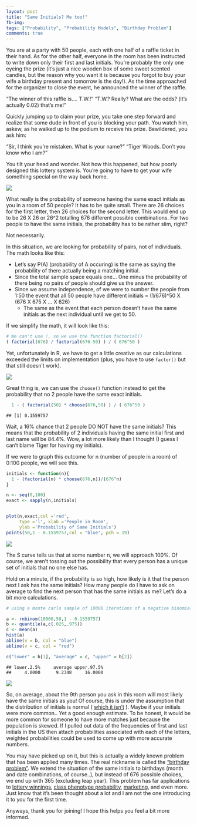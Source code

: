 ```yaml
---
layout: post
title: "Same Initials? Me too!"
fb-img: 
tags: ["Probability", "Probability Models", "Birthday Problem"]
comments: true
---
```



You are at a party with 50 people, each with one half of a raffle ticket in their hand. As for the other half, everyone in the room has been instructed to write down only their first and last initials. You're probably the only one eyeing the prize (it's just a nice wooden box of some sweet scented candles, but the reason why you want it is because you forgot to buy your wife a birthday present and tomorrow is the day!). As the time approached for the organizer to close the event, he announced the winner of the raffle.

  "The winner of this raffle is.... T.W.!"
  "T.W.? Really? What are the odds? (it's actually 0.02) that's me!"
  
Quickly jumping up to claim your prize, you take one step forward and realize that some dude in front of you is blocking your path. You watch him, askew, as he walked up to the podium to receive his prize. Bewildered, you ask him:

  "Sir, I think you're mistaken. What is your name?"
  "Tiger Woods. Don't you know who I am?"

You tilt your head and wonder. Not how this happened, but how poorly designed this lottery system is. You're going to have to get your wife something special on the way back home.

![](https://i.pinimg.com/originals/a5/2b/7a/a52b7a6a9c53fc9e99f5bcb658133b12.jpg)

What really is the probability of someone having the same exact initials as you in a room of 50 people? It has to be quite small. There are 26 choices for the first letter, then 26 choices for the second letter. This would end up to be 26 X 26 or 26^2 totalling 676 different possible combinations. For two people to have the same initials, the probability has to be rather slim, right?

Not necessarily.

In this situation, we are looking for probability of pairs, not of individuals. The math looks like this:

  - Let's say P(A) (probability of A occuring) is the same as saying the probability of there actually being a matching initial.
  - Since the total sample space equals one... One minus the probability of there being no pairs of people should give us the answer.
  - Since we assume independence, of we were to number the people from 1:50 the event that all 50 people have different initials = (1/676)^50 X (676 X 675 X ... X 626)
    - The same as the event that each person doesn't have the same initials as the next individual until we get to 50.
  
If we simplify the math, it will look like this:

```r
# We can't use !, so we use the function factorial()
( factorial(676) / factorial(676-50) ) / ( 676^50 )
```

Yet, unfortunately in R, we have to get a little creative as our calculations exceeded the limits on implementation (plus, you have to use `factor()` but that still doesn't work).

![](https://tykiww.github.io/assets/same-initials/1.png)

Great thing is, we can use the `choose()` function instead to get the probability that no 2 people have the same exact initials.

```r
  1 - ( factorial(50) * choose(676,50) ) / ( 676^50 )
```

    ## [1] 0.1559757

Wait, a 16% chance that 2 people DO NOT have the same initials? This means that the probability of 2 individuals having the same initial first and last name will be 84.4%. Wow, a lot more likely than I thought (I guess I can't blame Tiger for having my initials).

If we were to graph this outcome for n (number of people in a room) of 0:100 people, we will see this.

```r
initials <- function(n){
  1 - (factorial(n) * choose(676,n))/(676^n)
}

n <- seq(0,100)
exact <- sapply(n,initials)


plot(n,exact,col ='red',
     type ='l', xlab ='People in Room',
     ylab ='Probability of Same Initials')
points(50,1 - 0.1559757,col = "blue", pch = 19)

```

![](https://tykiww.github.io/assets/same-initials/2.png)

The S curve tells us that at some number n, we will approach 100%. Of course, we aren't tossing out the possibility that every person has a unique set of initials that no one else has.

Hold on a minute, if the probability is so high, how likely is it that the person next I ask has the same initials? How many people do I have to ask on average to find the next person that has the same initials as me? Let's do a bit more calculations.

```r
# using a monte carlo sample of 10000 iterations of a negative binomial

a <- rnbinom(10000,50,1 - 0.1559757)
b <- quantile(a,c(.025,.975))
c <- mean(a)
hist(a)
abline(v = b, col = "blue")
abline(v = c, col = "red")

c("lower" = b[1], "average" = c, "upper" = b[2])
```

    ## lower.2.5%     average upper.97.5% 
    ##     4.0000      9.2348     16.0000 

![](https://tykiww.github.io/assets/same-initials/3.png)

So, on average, about the 9th person you ask in this room will most likely have the same initials as you! Of course, this is under the assumption that the distribution of initials is normal ( [which it isn't](https://www.thoughtco.com/most-common-us-surnames-1422656) ). Maybe if your initials were more common.. Yet a good enough estimate. To be honest, it would be more common for someone to have more matches just because the population is skewed. If I pulled out data of the frequencies of first and last initials in the US then attach probabilities associated with each of the letters, weighted probabilities could be used to come up with more accurate numbers.

You may have picked up on it, but this is actually a widely known problem that has been applied many times. The real nickname is called the ["birthday problem"](https://en.wikipedia.org/wiki/Birthday_problem). We extend the situation of the same initials to birthdays (month and date combinations, of course..), but instead of 676 possible choices, we end up with 365 (excluding leap year). This problem has far applications to [lottery winnings](https://www.theatlantic.com/business/archive/2016/02/how-mit-students-gamed-the-lottery/470349/), [class phenotype probability](https://www.lehigh.edu/~jas0/G08.html), [marketing](https://threlkeldcomm.com/content-marketing-optimized/), and even more. Just know that it's been thought about a lot and I am not the one introducing it to you for the first time. 

Anyways, thank you for joining! I hope this helps you feel a bit more informed.


